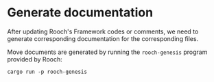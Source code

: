 # Generate documentation

After updating Rooch's Framework codes or comments, we need to generate corresponding documentation for the corresponding files.

Move documents are generated by running the `rooch-genesis` program provided by Rooch:

```shell
cargo run -p rooch-genesis
```
